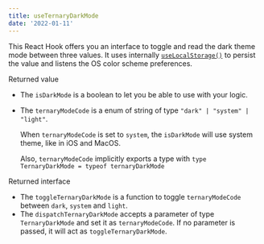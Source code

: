 ```yaml
---
title: useTernaryDarkMode
date: '2022-01-11'
---
```


This React Hook offers you an interface to toggle and read the dark theme mode between three values. It uses internally [`useLocalStorage()`](/react-hook/use-local-storage) to persist the value and listens the OS color scheme preferences.

Returned value

- The `isDarkMode` is a boolean to let you be able to use with your logic.
- The `ternaryModeCode` is a enum of string of type `"dark" | "system" | "light"`.

  When `ternaryModeCode` is set to `system`, the `isDarkMode` will use system theme, like in iOS and MacOS.

  Also, `ternaryModeCode` implicitly exports a type with `type TernaryDarkMode = typeof ternaryDarkMode`

Returned interface

- The `toggleTernaryDarkMode` is a function to toggle `ternaryModeCode` between `dark`, `system` and `light`.
- The `dispatchTernaryDarkMode` accepts a parameter of type `TernaryDarkMode` and set it as `ternaryModeCode`. If no parameter is passed, it will act as `toggleTernaryDarkMode`.
